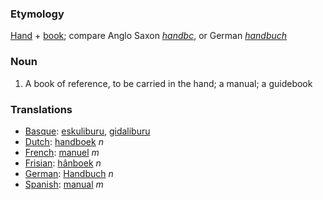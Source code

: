 ===Etymology===
[[Hand]] + [[book]]; compare Anglo Saxon ''[[handbc]]'', or German ''[[handbuch]]''
===Noun===
#A book of reference, to be carried in the hand; a manual; a guidebook
===Translations===
*[[Basque]]: [[eskuliburu]], [[gidaliburu]]
*[[Dutch]]: [[handboek]] ''n''
*[[French]]: [[manuel]] ''m''
*[[Frisian]]: [[hânboek]] ''n''
*[[German]]: [[Handbuch]] ''n''
*[[Spanish]]: [[manual]] ''m''